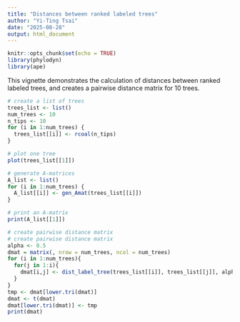 ```yaml
---
title: "Distances between ranked labeled trees"
author: "Yi-Ting Tsai"
date: "2025-08-28"
output: html_document
---
```


```r
knitr::opts_chunk$set(echo = TRUE)
library(phylodyn)
library(ape)
```

This vignette demonstrates the calculation of distances between ranked labeled trees, and creates a pairwise distance matrix for 10 trees.

```r
# create a list of trees
trees_list <- list()
num_trees <- 10
n_tips <- 10
for (i in 1:num_trees) {
  trees_list[[i]] <- rcoal(n_tips)
}

# plot one tree
plot(trees_list[[1]])
```

```r
# generate A-matrices
A_list <- list()
for (i in 1:num_trees) {
  A_list[[i]] <- gen_Amat(trees_list[[i]])
}

# print an A-matrix
print(A_list[[1]])
```

```r
# create pairwise distance matrix
# create pairwise distance matrix
alpha <- 0.5
dmat = matrix(, nrow = num_trees, ncol = num_trees)  
for (i in 1:num_trees){
  for(j in 1:i){
    dmat[i,j] <- dist_label_tree(trees_list[[i]], trees_list[[j]], alpha, weighted = T, norm = "L1") 
  }
}
tmp <- dmat[lower.tri(dmat)]
dmat <- t(dmat)
dmat[lower.tri(dmat)] <- tmp
print(dmat)
```

